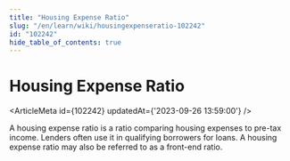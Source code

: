 ```yaml
---
title: "Housing Expense Ratio"
slug: "/en/learn/wiki/housingexpenseratio-102242"
id: "102242"
hide_table_of_contents: true
---
```



# Housing Expense Ratio

<ArticleMeta id={102242} updatedAt={'2023-09-26 13:59:00'} />
<div className='border-solid border-b border-t-0 my-4 border-[var(--ifm-color-gray-300)]' />

A housing expense ratio is a ratio comparing housing expenses to pre-tax income. Lenders often use it in qualifying borrowers for loans. A housing expense ratio may also be referred to as a front-end ratio.
